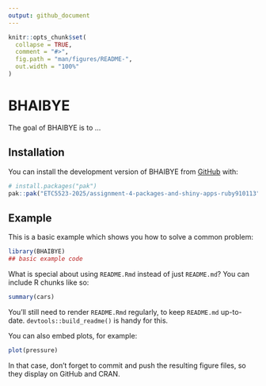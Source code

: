 ```yaml
---
output: github_document
---
```


<!-- README.md is generated from README.Rmd. Please edit that file -->

```r
knitr::opts_chunk$set(
  collapse = TRUE,
  comment = "#>",
  fig.path = "man/figures/README-",
  out.width = "100%"
)
```

# BHAIBYE

<!-- badges: start -->
<!-- badges: end -->

The goal of BHAIBYE is to ...

## Installation

You can install the development version of BHAIBYE from [GitHub](https://github.com/) with:

``` r
# install.packages("pak")
pak::pak("ETC5523-2025/assignment-4-packages-and-shiny-apps-ruby910113")
```

## Example

This is a basic example which shows you how to solve a common problem:

```r
library(BHAIBYE)
## basic example code
```

What is special about using `README.Rmd` instead of just `README.md`? You can include R chunks like so:

```r
summary(cars)
```

You'll still need to render `README.Rmd` regularly, to keep `README.md` up-to-date. `devtools::build_readme()` is handy for this.

You can also embed plots, for example:

```r
plot(pressure)
```

In that case, don't forget to commit and push the resulting figure files, so they display on GitHub and CRAN.
